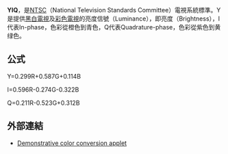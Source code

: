 {{Expand|time=2012-01-31T21:57:18+00:00 }}
{{Expand English|YIQ}}

'''YIQ'''，是[[NTSC|NTSC]]（National Television Standards Committee）電視系統標準。Y是提供[[黑白電視|黑白電視]]及[[彩色電視|彩色電視]]的亮度信號（Luminance），即亮度（Brightness），I代表In-phase，色彩從橙色到青色，Q代表Quadrature-phase，色彩從紫色到黄绿色。

== 公式 ==
Y=0.299R+0.587G+0.114B

I=0.596R-0.274G-0.322B

Q=0.211R-0.523G+0.312B

== 外部連結 ==
* [http://www.cs.rit.edu/~ncs/color/a_spaces.html Demonstrative color conversion applet] {{Wayback|url=http://www.cs.rit.edu/~ncs/color/a_spaces.html |date=20070630200155 }}
{{色彩空間}}